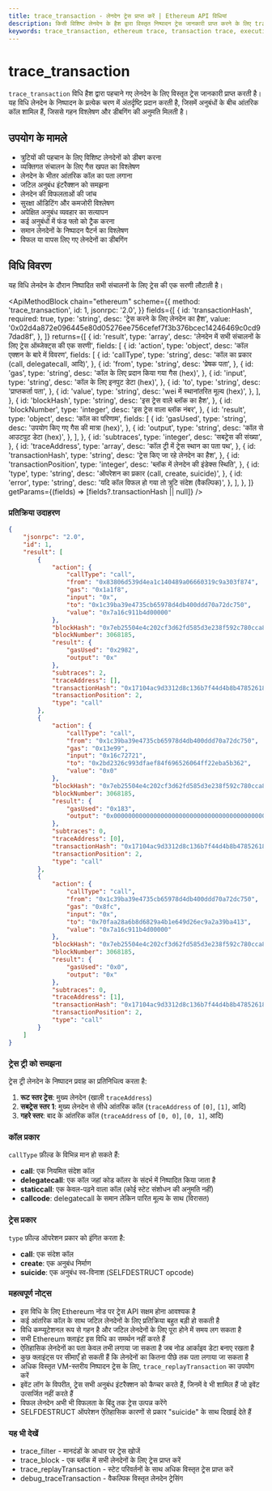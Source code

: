 ```yaml
---
title: trace_transaction - लेनदेन ट्रेस प्राप्त करें | Ethereum API विधियां
description: किसी विशिष्ट लेनदेन के हैश द्वारा विस्तृत निष्पादन ट्रेस जानकारी प्राप्त करने के लिए trace_transaction विधि का उपयोग करना सीखें।
keywords: trace_transaction, ethereum trace, transaction trace, execution trace, smart contract debugging, internal calls
---
```


# trace_transaction

`trace_transaction` विधि हैश द्वारा पहचाने गए लेनदेन के लिए विस्तृत ट्रेस जानकारी प्राप्त करती है। यह विधि लेनदेन के निष्पादन के प्रत्येक चरण में अंतर्दृष्टि प्रदान करती है, जिसमें अनुबंधों के बीच आंतरिक कॉल शामिल हैं, जिससे गहन विश्लेषण और डीबगिंग की अनुमति मिलती है।

## उपयोग के मामले

- त्रुटियों की पहचान के लिए विशिष्ट लेनदेनों को डीबग करना
- व्यक्तिगत संचालन के लिए गैस खपत का विश्लेषण
- लेनदेन के भीतर आंतरिक कॉल का पता लगाना
- जटिल अनुबंध इंटरैक्शन को समझना
- लेनदेन की विफलताओं की जांच
- सुरक्षा ऑडिटिंग और कमजोरी विश्लेषण
- अपेक्षित अनुबंध व्यवहार का सत्यापन
- कई अनुबंधों में फंड फ्लो को ट्रैक करना
- समान लेनदेनों के निष्पादन पैटर्न का विश्लेषण
- विफल या वापस लिए गए लेनदेनों का डीबगिंग

## विधि विवरण

यह विधि लेनदेन के दौरान निष्पादित सभी संचालनों के लिए ट्रेस की एक सरणी लौटाती है।

<ApiMethodBlock
	chain="ethereum"
	scheme={{
		method: 'trace_transaction',
		id: 1,
		jsonrpc: '2.0',
	}}
	fields={[
		{
			id: 'transactionHash',
			required: true,
			type: 'string',
			desc: 'ट्रेस करने के लिए लेनदेन का हैश',
			value: '0x02d4a872e096445e80d05276ee756cefef7f3b376bcec14246469c0cd97dad8f',
		},
	]}
	returns={[
		{
			id: 'result',
			type: 'array',
			desc: 'लेनदेन में सभी संचालनों के लिए ट्रेस ऑब्जेक्ट्स की एक सरणी',
			fields: [
				{
					id: 'action',
					type: 'object',
					desc: 'कॉल एक्शन के बारे में विवरण',
					fields: [
						{
							id: 'callType',
							type: 'string',
							desc: 'कॉल का प्रकार (call, delegatecall, आदि)',
						},
						{
							id: 'from',
							type: 'string',
							desc: 'प्रेषक पता',
						},
						{
							id: 'gas',
							type: 'string',
							desc: 'कॉल के लिए प्रदान किया गया गैस (hex)',
						},
						{
							id: 'input',
							type: 'string',
							desc: 'कॉल के लिए इनपुट डेटा (hex)',
						},
						{
							id: 'to',
							type: 'string',
							desc: 'प्राप्तकर्ता पता',
						},
						{
							id: 'value',
							type: 'string',
							desc: 'wei में स्थानांतरित मूल्य (hex)',
						},
					],
				},
				{
					id: 'blockHash',
					type: 'string',
					desc: 'इस ट्रेस वाले ब्लॉक का हैश',
				},
				{
					id: 'blockNumber',
					type: 'integer',
					desc: 'इस ट्रेस वाला ब्लॉक नंबर',
				},
				{
					id: 'result',
					type: 'object',
					desc: 'कॉल का परिणाम',
					fields: [
						{
							id: 'gasUsed',
							type: 'string',
							desc: 'उपयोग किए गए गैस की मात्रा (hex)',
						},
						{
							id: 'output',
							type: 'string',
							desc: 'कॉल से आउटपुट डेटा (hex)',
						},
					],
				},
				{
					id: 'subtraces',
					type: 'integer',
					desc: 'सबट्रेस की संख्या',
				},
				{
					id: 'traceAddress',
					type: 'array',
					desc: 'कॉल ट्री में ट्रेस स्थान का पता पथ',
				},
				{
					id: 'transactionHash',
					type: 'string',
					desc: 'ट्रेस किए जा रहे लेनदेन का हैश',
				},
				{
					id: 'transactionPosition',
					type: 'integer',
					desc: 'ब्लॉक में लेनदेन की इंडेक्स स्थिति',
				},
				{
					id: 'type',
					type: 'string',
					desc: 'ऑपरेशन का प्रकार (call, create, suicide)',
				},
				{
					id: 'error',
					type: 'string',
					desc: 'यदि कॉल विफल हो गया तो त्रुटि संदेश (वैकल्पिक)',
				},
			],
		},
	]}
	getParams={(fields) => [fields?.transactionHash || null]}
/>

### प्रतिक्रिया उदाहरण

```json
{
	"jsonrpc": "2.0",
	"id": 1,
	"result": [
		{
			"action": {
				"callType": "call",
				"from": "0x83806d539d4ea1c140489a06660319c9a303f874",
				"gas": "0x1a1f8",
				"input": "0x",
				"to": "0x1c39ba39e4735cb65978d4db400ddd70a72dc750",
				"value": "0x7a16c911b4d00000"
			},
			"blockHash": "0x7eb25504e4c202cf3d62fd585d3e238f592c780cca82dacb2ed3cb5b38883add",
			"blockNumber": 3068185,
			"result": {
				"gasUsed": "0x2982",
				"output": "0x"
			},
			"subtraces": 2,
			"traceAddress": [],
			"transactionHash": "0x17104ac9d3312d8c136b7f44d4b8b47852618065ebfa534bd2d3b5ef218ca1f3",
			"transactionPosition": 2,
			"type": "call"
		},
		{
			"action": {
				"callType": "call",
				"from": "0x1c39ba39e4735cb65978d4db400ddd70a72dc750",
				"gas": "0x13e99",
				"input": "0x16c72721",
				"to": "0x2bd2326c993dfaef84f696526064ff22eba5b362",
				"value": "0x0"
			},
			"blockHash": "0x7eb25504e4c202cf3d62fd585d3e238f592c780cca82dacb2ed3cb5b38883add",
			"blockNumber": 3068185,
			"result": {
				"gasUsed": "0x183",
				"output": "0x0000000000000000000000000000000000000000000000000000000000000001"
			},
			"subtraces": 0,
			"traceAddress": [0],
			"transactionHash": "0x17104ac9d3312d8c136b7f44d4b8b47852618065ebfa534bd2d3b5ef218ca1f3",
			"transactionPosition": 2,
			"type": "call"
		},
		{
			"action": {
				"callType": "call",
				"from": "0x1c39ba39e4735cb65978d4db400ddd70a72dc750",
				"gas": "0x8fc",
				"input": "0x",
				"to": "0x70faa28a6b8d6829a4b1e649d26ec9a2a39ba413",
				"value": "0x7a16c911b4d00000"
			},
			"blockHash": "0x7eb25504e4c202cf3d62fd585d3e238f592c780cca82dacb2ed3cb5b38883add",
			"blockNumber": 3068185,
			"result": {
				"gasUsed": "0x0",
				"output": "0x"
			},
			"subtraces": 0,
			"traceAddress": [1],
			"transactionHash": "0x17104ac9d3312d8c136b7f44d4b8b47852618065ebfa534bd2d3b5ef218ca1f3",
			"transactionPosition": 2,
			"type": "call"
		}
	]
}
```

### ट्रेस ट्री को समझना

ट्रेस ट्री लेनदेन के निष्पादन प्रवाह का प्रतिनिधित्व करता है:

1. **रूट स्तर ट्रेस**: मुख्य लेनदेन (खाली `traceAddress`)
2. **सबट्रेस स्तर 1**: मुख्य लेनदेन से सीधे आंतरिक कॉल (`traceAddress` of `[0]`, `[1]`, आदि)
3. **गहरे स्तर**: बाद के आंतरिक कॉल (`traceAddress` of `[0, 0]`, `[0, 1]`, आदि)

### कॉल प्रकार

`callType` फ़ील्ड के विभिन्न मान हो सकते हैं:

- **call**: एक नियमित संदेश कॉल
- **delegatecall**: एक कॉल जहां कोड कॉलर के संदर्भ में निष्पादित किया जाता है
- **staticcall**: एक केवल-पढ़ने वाला कॉल (कोई स्टेट संशोधन की अनुमति नहीं)
- **callcode**: delegatecall के समान लेकिन पारित मूल्य के साथ (विरासत)

### ट्रेस प्रकार

`type` फ़ील्ड ऑपरेशन प्रकार को इंगित करता है:

- **call**: एक संदेश कॉल
- **create**: एक अनुबंध निर्माण
- **suicide**: एक अनुबंध स्व-विनाश (SELFDESTRUCT opcode)

### महत्वपूर्ण नोट्स

- इस विधि के लिए Ethereum नोड पर ट्रेस API सक्षम होना आवश्यक है
- कई आंतरिक कॉल के साथ जटिल लेनदेनों के लिए प्रतिक्रिया बहुत बड़ी हो सकती है
- विधि कम्प्यूटेशनल रूप से गहन है और जटिल लेनदेनों के लिए पूरा होने में समय लग सकता है
- सभी Ethereum क्लाइंट इस विधि का समर्थन नहीं करते हैं
- ऐतिहासिक लेनदेनों का पता केवल तभी लगाया जा सकता है जब नोड आर्काइव डेटा बनाए रखता है
- कुछ क्लाइंट्स पर सीमाएँ हो सकती हैं कि लेनदेनों का कितना पीछे तक पता लगाया जा सकता है
- अधिक विस्तृत VM-स्तरीय निष्पादन ट्रेस के लिए, `trace_replayTransaction` का उपयोग करें
- इवेंट लॉग के विपरीत, ट्रेस सभी अनुबंध इंटरैक्शन को कैप्चर करते हैं, जिनमें वे भी शामिल हैं जो इवेंट उत्सर्जित नहीं करते हैं
- विफल लेनदेन अभी भी विफलता के बिंदु तक ट्रेस उत्पन्न करेंगे
- SELFDESTRUCT ऑपरेशन ऐतिहासिक कारणों से प्रकार "suicide" के साथ दिखाई देते हैं

### यह भी देखें

- <Link to="/docs/ethereum/trace-methods/trace_filter" title="Filter and search for transaction traces across blocks">trace_filter</Link> - मानदंडों के आधार पर ट्रेस खोजें
- <Link to="/docs/ethereum/trace-methods/trace_block" title="Get execution traces for all transactions in a block">trace_block</Link> - एक ब्लॉक में सभी लेनदेनों के लिए ट्रेस प्राप्त करें
- <Link to="/docs/ethereum/trace-methods/trace_replayTransaction" title="Replay transaction with VM tracing and state changes">trace_replayTransaction</Link> - स्टेट परिवर्तनों के साथ अधिक विस्तृत ट्रेस प्राप्त करें
- <Link to="/docs/ethereum/debug-methods/debug_traceTransaction" title="Get low-level EVM execution details for a transaction">debug_traceTransaction</Link> - वैकल्पिक विस्तृत लेनदेन ट्रेसिंग
